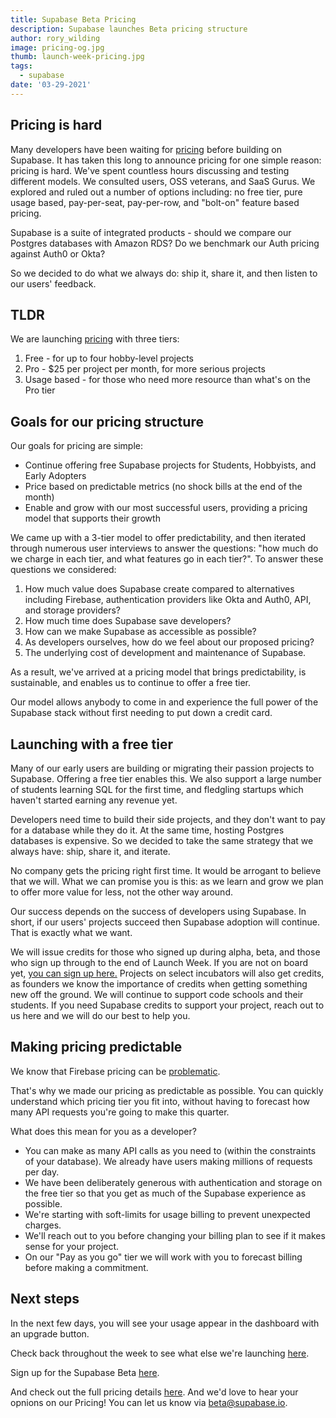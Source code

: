 ```yaml
---
title: Supabase Beta Pricing
description: Supabase launches Beta pricing structure
author: rory_wilding
image: pricing-og.jpg
thumb: launch-week-pricing.jpg
tags:
  - supabase
date: '03-29-2021'
---
```


## Pricing is hard

Many developers have been waiting for [pricing](https://supabase.io/pricing) before building on Supabase. It has taken this long to announce pricing for one simple reason: pricing is hard. We've spent countless hours discussing and testing different models. We consulted users, OSS veterans, and SaaS Gurus. We explored and ruled out a number of options including: no free tier, pure usage based, pay-per-seat, pay-per-row, and "bolt-on" feature based pricing.

Supabase is a suite of integrated products - should we compare our Postgres databases with Amazon RDS? Do we benchmark our Auth pricing against Auth0 or Okta?

So we decided to do what we always do: ship it, share it, and then listen to our users' feedback.

## TLDR

We are launching [pricing](https://supabase.io/pricing) with three tiers:

1. Free - for up to four hobby-level projects
2. Pro - $25 per project per month, for more serious projects
3. Usage based - for those who need more resource than what's on the Pro tier

## Goals for our pricing structure

Our goals for pricing are simple:

- Continue offering free Supabase projects for Students, Hobbyists, and Early Adopters
- Price based on predictable metrics (no shock bills at the end of the month)
- Enable and grow with our most successful users, providing a pricing model that supports their growth

We came up with a 3-tier model to offer predictability, and then iterated through numerous user interviews to answer the questions: "how much do we charge in each tier, and what features go in each tier?". To answer these questions we considered:

1. How much value does Supabase create compared to alternatives including Firebase, authentication providers like Okta and Auth0, API, and storage providers?
2. How much time does Supabase save developers?
3. How can we make Supabase as accessible as possible?
4. As developers ourselves, how do we feel about our proposed pricing?
5. The underlying cost of development and maintenance of Supabase.

As a result, we've arrived at a pricing model that brings predictability, is sustainable, and enables us to continue to offer a free tier.

Our model allows anybody to come in and experience the full power of the Supabase stack without first needing to put down a credit card.

## Launching with a free tier

Many of our early users are building or migrating their passion projects to Supabase. Offering a free tier enables this. We also support a large number of students learning SQL for the first time, and fledgling startups which haven't started earning any revenue yet.

Developers need time to build their side projects, and they don't want to pay for a database while they do it. At the same time, hosting Postgres databases is expensive. So we decided to take the same strategy that we always have: ship, share it, and iterate.

No company gets the pricing right first time. It would be arrogant to believe that we will. What we can promise you is this: as we learn and grow we plan to offer more value for less, not the other way around.

Our success depends on the success of developers using Supabase. In short, if our users' projects succeed then Supabase adoption will continue. That is exactly what we want.

We will issue credits for those who signed up during alpha, beta, and those who sign up through to the end of Launch Week. If you are not on board yet, [you can sign up here.](http://www.supabase.io) Projects on select incubators will also get credits, as founders we know the importance of credits when getting something new off the ground. We will continue to support code schools and their students. If you need Supabase credits to support your project, reach out to us here and we will do our best to help you.

## Making pricing predictable

We know that Firebase pricing can be [problematic](https://medium.com/madhash/how-not-to-get-a-30k-bill-from-firebase-37a6cb3abaca).

That's why we made our pricing as predictable as possible. You can quickly understand which pricing tier you fit into, without having to forecast how many API requests you're going to make this quarter.

What does this mean for you as a developer?

- You can make as many API calls as you need to (within the constraints of your database). We already have users making millions of requests per day.
- We have been deliberately generous with authentication and storage on the free tier so that you get as much of the Supabase experience as possible.
- We're starting with soft-limits for usage billing to prevent unexpected charges.
- We'll reach out to you before changing your billing plan to see if it makes sense for your project.
- On our "Pay as you go" tier we will work with you to forecast billing before making a commitment.

## Next steps

In the next few days, you will see your usage appear in the dashboard with an upgrade button.

Check back throughout the week to see what else we're launching [here](https://supabase.io/blog/2021/03/25/launch-week).

Sign up for the Supabase Beta [here](https://app.supabase.io).

And check out the full pricing details [here](https://supabase.io/pricing). And we'd love to hear your opnions on our Pricing! You can let us know via beta@supabase.io.

